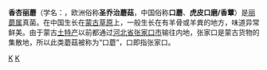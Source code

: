 {{About|原产于蒙古草原的野生蘑菇|在中国以口蘑为商品名、原产于欧洲的白色圆形蘑菇|雙孢蘑菇}}
{{Speciesbox 
| genus = Calocybe
| species = gambosa
| image = Calocybe gambosa 080420wa.jpg
| status = LC
| status_system = IUCN3.1
| authority = (Fr.) P. Lumm (1871)
}}

'''香杏丽蘑'''（学名：{{lang|la|''Calocybe gambosa''}}，欧洲俗称'''圣乔治蘑菇'''，中国俗称'''口蘑'''、'''虎皮口磨/香蕈'''）是[[丽蘑属|丽蘑属]]真菌。在中国生长在[[蒙古草原|蒙古草原]]上，一般生长在有羊骨或羊粪的地方，味道异常鲜美。由于蒙古[[土特产|土特产]]以前都通过[[河北省|河北省]][[张家口市|张家口市]]输往内地，张家口是蒙古货物的集散地，所以此类蘑菇被称为“口蘑”，口即指张家口。

{{Taxonbar|from=Q731944}}

[[Category:丽蘑属|K]]
[[Category:食用菌|K]]